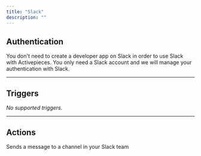 ```yaml
---
title: "Slack"
description: ""
---
```


## Authentication

You don't need to create a developer app on Slack in order to use Slack with Activepieces. You only need a Slack account and we will manage your authentication with Slack.

---

## Triggers

*No supported triggers.*

---

## Actions

<CardGroup cols={2}>
  <Card title="Send channel message">
    Sends a message to a channel in your Slack team
  </Card>
</CardGroup>

